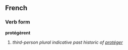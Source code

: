 ==French==
===Verb form===
'''protégèrent'''

# ''third-person plural indicative past historic of [[protéger]]''